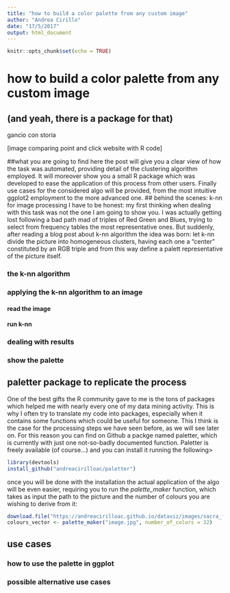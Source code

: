 ```yaml
---
title: "how to build a color palette from any custom image"
author: "Andrea Cirillo"
date: "17/5/2017"
output: html_document
---
```


```r
knitr::opts_chunk$set(echo = TRUE)
```

# how to build a color palette from any custom image
## (and yeah, there is a package for that)

gancio con storia

[image comparing point and click website with R code]

##what you are going to find here
the post will give you a clear view of how the task was automated, providing detail of the clustering algorithm employed. It will moreover show you a small R package which was developed to ease the application of this process from other users. Finally use cases for the considered algo will be provided, from the most intuitive ggplot2 employment to the more advanced one.
## behind the scenes: k-nn for image processing
I have to be honest: my first thinking when dealing with this task was not the one I am going to show you. I was actually getting lost following a bad path mad of triples of Red Green and Blues, trying to select from frequency tables the most representative ones. But suddenly, after reading a blog post about k-nn algorithm the idea was born: let k-nn divide the picture into homogeneous clusters, having each one a "center" constituted by an RGB triple and from this way define a palett representative of the picture itself.

### the k-nn algorithm

### applying the k-nn algorithm to an image

#### read the image

#### run k-nn

### dealing with results

### show the palette

## paletter package to replicate the process
One of the best gifts the R community gave to me is the tons of packages which helped me with nearly every one of my data mining activity. This is why I often try to translate my code into packages, especially when it contains some functions which could be useful for someone. This I think is the case for the processing steps we have seen before, as we will see later on. 
For this reason you can find on Github a packge named paletter, which is currently with just one not-so-badly documented function. Paletter is freely available (of course...) and you can install it running the following>

```r
library(devtools)
install_github("andreacirilloac/paletter")
```

once you will be done with the installation the actual application of the algo will be even easier, requiring you to run the *palette_maker* function, which takes as input the path to the picture and the number of colours you are wishing to derive from it:

```r
download.file("https://andreacirilloac.github.io/dataviz/images/sacra_famiglia_canigiani.jpg", "image.jpg")
colours_vector <- palette_maker("image.jpg", number_of_colors = 32)
```


## use cases
### how to use the palette in ggplot

### possible alternative use cases
